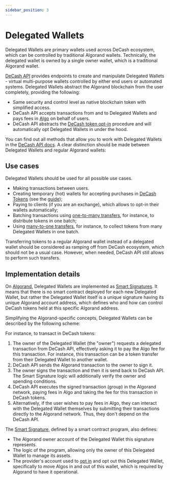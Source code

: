 ```yaml
---
sidebar_position: 3
---
```



# Delegated Wallets

Delegated Wallets are primary wallets used across DeCash ecosystem, which can be controlled by traditional Algorand wallets.
Technically, the delegated wallet is owned by a single owner wallet, which is a traditional Algorand wallet.

<CenteredImage alt="Delegated wallets" src="/img/delegated-wallets-1.png" width={400}/>

[DeCash API](/docs/api/overview) provides endpoints to create and manipulate Delegated Wallets -
virtual multi-purpose wallets controlled by either end users or automated systems. Delegated Wallets abstract the Algorand
blockchain from the user completely, providing the following:

+ Same security and control level as native blockchain token with simplified access.
+ DeCash API accepts transactions from and to Delegated Wallets and pays fees in [Algo](https://algorand.foundation/governance/algo-basics) on behalf of users.
+ DeCash API abstracts the [DeCash token opt-in](/docs/concepts/tokens#token-opt-in) procedure and will automatically opt Delegated Wallets in under the hood.

You can find out all methods that allow you to work with Delegated Wallets in the [DeCash API docs](/docs/api/overview).
A clear distinction should be made between Delegated Wallets and regular Algorand wallets:

<CenteredImage alt="DeCash ecosystem" src="/img/delegated-wallets-2.png" width={600}/>


## Use cases

Delegated Wallets should be used for all possible use cases.

+ Making transactions between users.
+ Creating temporary (hot) wallets for accepting purchases in [DeCash Tokens](/docs/concepts/tokens) (see the [guide](/docs/guides/merchant));
+ Paying to clients (if you are an exchange), which allows to opt-in their wallets automatically;
+ Batching transactions using [one-to-many transfers](/docs/api/algorand/one-to-many-transfer), for instance, to distribute tokens in one batch;
+ Using [many-to-one transfers](/docs/api/algorand/many-to-one-transfer), for instance, to collect tokens from many Delegated Wallets in one batch.

Transferring tokens to a regular Algorand wallet instead of a delegated wallet should be considered as ramping off from DeCash ecosystem,
which should not be a usual case. However, when needed, DeCash API still allows to perform such transfers.


## Implementation details

On [Algorand](/docs/concepts/algorand/), Delegated Wallets are implemented as [Smart Signatures](https://developer.algorand.org/docs/get-details/dapps/smart-contracts/#smart-signatures).
It means that there is no smart contract deployed for each new Delegated Wallet, but rather the
Delegated Wallet itself is a unique signature having its unique Algorand account address, which
defines who and how can control DeCash tokens held at this specific Algorand address.

Simplifying the Algorand-specific concepts, Delegated Wallets can be described by the following scheme:

<CenteredImage alt="Delegated wallets" src="/img/delegated-wallets.png"/>

For instance, to transact in DeCash tokens:

1. The owner of the Delegated Wallet (the "owner") requests a delegated transaction from DeCash API, effectively
   asking it to pay the Algo fee for this transaction. For instance, this transaction can be a token transfer
	 from their Delegated Wallet to another wallet.
2. DeCash API sends the Algorand transaction to the owner to sign it.
3. The owner signs the transaction and then it is send back to DeCash API. The Smart Signature logic will
   additionally verify the owner and spending conditions.
4. DeCash API executes the signed transaction (group) in the Algorand network, paying fees in Algo and taking the
   fee for this transaction in DeCash tokens.
5. Alternatively, if the user wishes to pay fees in Algo, they can interact with the Delegated Wallet themselves
   by submitting their transactions directly to the Algorand network. Thus, they don't depend on the DeCash API.

The [Smart Signature](https://developer.algorand.org/docs/get-details/dapps/smart-contracts/#smart-signatures),
defined by a smart contract program, also defines:

+ The Algorand owner account of the Delegated Wallet this signature represents.
+ The logic of the program, allowing only the owner of this Delegated Wallet to manage its assets.
+ The provider's account used to [opt in](/docs/concepts/tokens#token-opt-in) and opt out this Delegated Wallet,
	specifically to move Algos in and out of this wallet, which is required by Algorand to have it operational.
